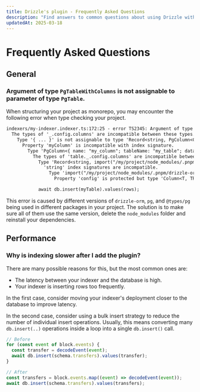```yaml
---
title: Drizzle's plugin - Frequently Asked Questions
description: "Find answers to common questions about using Drizzle with PostgreSQL."
updatedAt: 2025-03-18
---
```


# Frequently Asked Questions

## General

### Argument of type `PgTableWithColumns` is not assignable to parameter of type `PgTable`.

When structuring your project as monorepo, you may encounter the following error when type checking your project.

```txt
indexers/my-indexer.indexer.ts:172:25 - error TS2345: Argument of type 'PgTableWithColumns<{ name: "my_table"; schema: undefined; columns: { ... }; dialect:...' is not assignable to parameter of type 'PgTable<TableConfig>'.
  The types of '_.config.columns' are incompatible between these types.
    Type '{ ... }' is not assignable to type 'Record<string, PgColumn<ColumnBaseConfig<ColumnDataType, string>, {}, {}>>'.
      Property 'myColumn' is incompatible with index signature.
        Type 'PgColumn<{ name: "my_column"; tableName: "my_table"; dataType: "number"; columnType: "PgBigInt53"; data: number; driverParam: string | number; notNull: false; hasDefault: false; isPrimaryKey: false; ... 5 more ...; generated: undefined; }, {}, {}>' is not assignable to type 'PgColumn<ColumnBaseConfig<ColumnDataType, string>, {}, {}>'.
          The types of 'table._.config.columns' are incompatible between these types.
            Type 'Record<string, import("/my/project/node_modules/.pnpm/drizzle-orm@0.40.1_@types+pg@8.11.10_pg@8.14.1/node_modules/drizzle-orm/pg-core/columns/common").PgColumn<import("/my/project/node_modules/.pnpm/drizzle-orm@0.40.1_@types+pg@8.11.10_pg@8.14.1/node_modules/...' is not assignable to type 'Record<string, import("/my/project/node_modules/.pnpm/drizzle-orm@0.40.1_@types+pg@8.11.11_pg@8.14.1/node_modules/drizzle-orm/pg-core/columns/common").PgColumn<import("/my/project/node_modules/.pnpm/drizzle-orm@0.40.1_@types+pg@8.11.11_pg@8.14.1/node_modules/...'.
              'string' index signatures are incompatible.
                Type 'import("/my/project/node_modules/.pnpm/drizzle-orm@0.40.1_@types+pg@8.11.10_pg@8.14.1/node_modules/drizzle-orm/pg-core/columns/common").PgColumn<import("/my/project/node_modules/.pnpm/drizzle-orm@0.40.1_@types+pg@8.11.10_pg@8.14.1/node_modules/drizzle-orm/col...' is not assignable to type 'import("/my/project/node_modules/.pnpm/drizzle-orm@0.40.1_@types+pg@8.11.11_pg@8.14.1/node_modules/drizzle-orm/pg-core/columns/common").PgColumn<import("/my/project/node_modules/.pnpm/drizzle-orm@0.40.1_@types+pg@8.11.11_pg@8.14.1/node_modules/drizzle-orm/col...'.
                  Property 'config' is protected but type 'Column<T, TRuntimeConfig, TTypeConfig>' is not a class derived from 'Column<T, TRuntimeConfig, TTypeConfig>'.

            await db.insert(myTable).values(rows);
```

This error is caused by different versions of `drizzle-orm`, `pg`, and `@types/pg` being used in different packages in your project.
The solution is to make sure all of them use the same version, delete the `node_modules` folder and reinstall your dependencies.

## Performance

### Why is indexing slower after I add the plugin?

There are many possible reasons for this, but the most common ones are:

- The latency between your indexer and the database is high.
- Your indexer is inserting rows too frequently.

In the first case, consider moving your indexer's deployment closer to the database to improve latency.

In the second case, consider using a bulk insert strategy to reduce the number of individual insert operations.
Usually, this means converting many `db.insert(..)` operations inside a loop into a single `db.insert()` call.

```ts
// Before
for (const event of block.events) {
  const transfer = decodeEvent(event);
  await db.insert(schema.transfers).values(transfer);
}

// After
const transfers = block.events.map((event) => decodeEvent(event));
await db.insert(schema.transfers).values(transfers);
```
